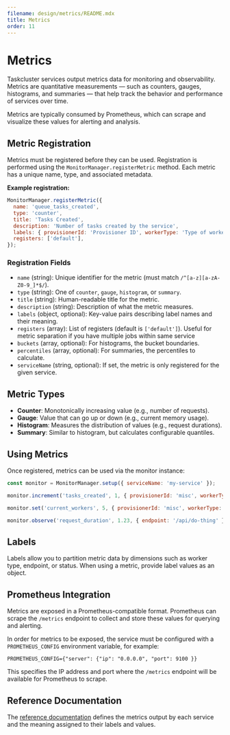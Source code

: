 ```yaml
---
filename: design/metrics/README.mdx
title: Metrics
order: 11
---
```


# Metrics

Taskcluster services output metrics data for monitoring and observability. Metrics are quantitative measurements — such as counters, gauges, histograms, and summaries — that help track the behavior and performance of services over time.

Metrics are typically consumed by Prometheus, which can scrape and visualize these values for alerting and analysis.

## Metric Registration

Metrics must be registered before they can be used. Registration is performed using the `MonitorManager.registerMetric` method. Each metric has a unique name, type, and associated metadata.

**Example registration:**

```js
MonitorManager.registerMetric({
  name: 'queue_tasks_created',
  type: 'counter',
  title: 'Tasks Created',
  description: 'Number of tasks created by the service',
  labels: { provisionerId: 'Provisioner ID', workerType: 'Type of worker' },
  registers: ['default'],
});
```

### Registration Fields

- `name` (string): Unique identifier for the metric (must match `/^[a-z][a-zA-Z0-9_]*$/`).
- `type` (string): One of `counter`, `gauge`, `histogram`, or `summary`.
- `title` (string): Human-readable title for the metric.
- `description` (string): Description of what the metric measures.
- `labels` (object, optional): Key-value pairs describing label names and their meaning.
- `registers` (array): List of registers (default is `['default']`). Useful for metric separation if you have multiple jobs within same service
- `buckets` (array, optional): For histograms, the bucket boundaries.
- `percentiles` (array, optional): For summaries, the percentiles to calculate.
- `serviceName` (string, optional): If set, the metric is only registered for the given service.

## Metric Types

- **Counter**: Monotonically increasing value (e.g., number of requests).
- **Gauge**: Value that can go up or down (e.g., current memory usage).
- **Histogram**: Measures the distribution of values (e.g., request durations).
- **Summary**: Similar to histogram, but calculates configurable quantiles.

## Using Metrics

Once registered, metrics can be used via the monitor instance:

```js
const monitor = MonitorManager.setup({ serviceName: 'my-service' });

monitor.increment('tasks_created', 1, { provisionerId: 'misc', workerType: 'large' });

monitor.set('current_workers', 5, { provisionerId: 'misc', workerType: 'large' });

monitor.observe('request_duration', 1.23, { endpoint: '/api/do-thing' });
```

## Labels

Labels allow you to partition metric data by dimensions such as worker type, endpoint, or status. When using a metric, provide label values as an object.

## Prometheus Integration

Metrics are exposed in a Prometheus-compatible format. Prometheus can scrape the `/metrics` endpoint to collect and store these values for querying and alerting.

In order for metrics to be exposed, the service must be configured with a `PROMETHEUS_CONFIG` environment variable, for example:

```
PROMETHEUS_CONFIG={"server": {"ip": "0.0.0.0", "port": 9100 }}
```

This specifies the IP address and port where the `/metrics` endpoint will be available for Prometheus to scrape.

## Reference Documentation

The [reference documentation](/docs/reference) defines the metrics output by each service and the meaning assigned to their labels and values.
